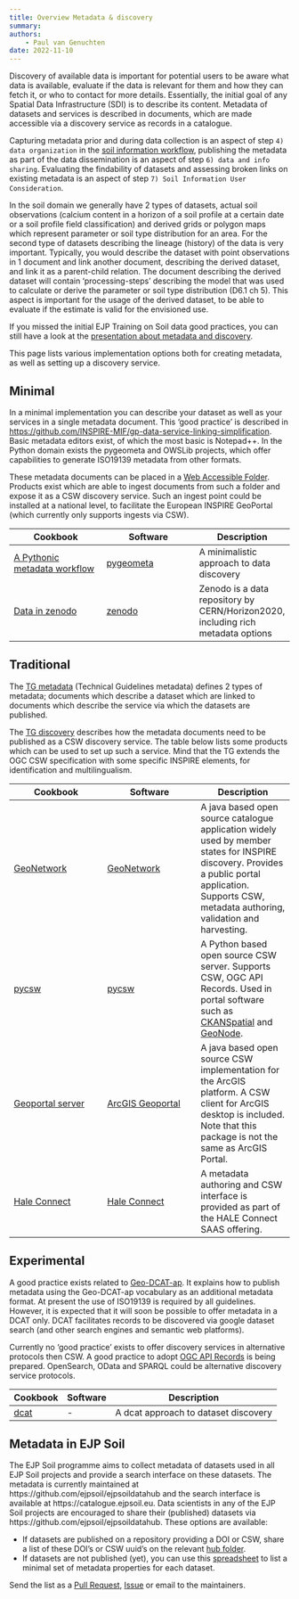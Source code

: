 ```yaml
---
title: Overview Metadata & discovery
summary: 
authors:
    - Paul van Genuchten
date: 2022-11-10
---
```


Discovery of available data is important for potential users to be aware what data is available, evaluate if the data is relevant for them and how they can fetch it, or who to contact for more details. Essentially, the initial goal of any Spatial Data Infrastructure (SDI) is to describe its content. Metadata of datasets and services is described in documents, which are made accessible via a discovery service as records in a catalogue.

Capturing metadata prior and during data collection is an aspect of step `4) data organization` in the [soil information workflow](https://www.isric.org/index.php/utilise/community-practice), publishing the metadata as part of the data dissemination is an aspect of step `6) data and info sharing`. Evaluating the findability of datasets and assessing broken links on existing metadata is an aspect of step `7) Soil Information User Consideration`.

In the soil domain we generally have 2 types of datasets, actual soil observations (calcium content in a horizon of a soil profile at a certain date or a soil profile field classification) and derived grids or polygon maps which represent parameter or soil type distribution for an area. For the second type of datasets describing the lineage (history) of the data is very important. Typically, you would describe the dataset with point observations in 1 document and link another document, describing the derived dataset, and link it as a parent-child relation. The document describing the derived dataset will contain 'processing-steps' describing the model that was used to calculate or derive the parameter or soil type distribution (D6.1 ch 5). This aspect is important for the usage of the derived dataset, to be able to evaluate if the estimate is valid for the envisioned use.

If you missed the initial EJP Training on Soil data good practices, you can still have a look at the [presentation about metadata and discovery](https://wur.yuja.com/V/Video?v=186423&node=793652&a=1324462841&autoplay=1).

This page lists various implementation options both for creating metadata, as well as setting up a discovery service.

## Minimal

In a minimal implementation you can describe your dataset as well as your services in a single metadata document. This 'good practice' is described in [https://github.com/INSPIRE-MIF/gp-data-service-linking-simplification](https://github.com/INSPIRE-MIF/gp-data-service-linking-simplification). Basic metadata editors exist, of which the most basic is Notepad++. In the Python domain exists the pygeometa and OWSLib projects, which offer capabilities to generate ISO19139 metadata from other formats.

These metadata documents can be placed in a [Web Accessible Folder](https://ioos.github.io/catalog/pages/registry/waf_creation/). Products exist which are able to ingest documents from such a folder and expose it as a CSW discovery service. Such an ingest point could be installed at a national level, to facilitate the European INSPIRE GeoPortal (which currently only supports ingests via CSW).

| Cookbook | Software | Description |
| --- | ---| --- |
| [A Pythonic metadata workflow](cookbook/pygeometa.qmd) | [pygeometa](https://geopython.github.io/pygeometa) | A minimalistic approach to data discovery |
| [Data in zenodo](cookbook/zenodo.qmd) | [zenodo](https://zenodo.org) | Zenodo is a data repository by CERN/Horizon2020, including rich metadata options |

## Traditional

The [TG metadata](https://inspire.ec.europa.eu/id/document/tg/metadata-iso19139) (Technical Guidelines metadata) defines 2 types of metadata; documents which describe a dataset which are linked to documents which describe the service via which the datasets are published.

The [TG discovery](https://inspire.ec.europa.eu/documents/technical-guidance-implementation-inspire-discovery-services-0) describes how the metadata documents need to be published as a CSW discovery service. The table below lists some products which can be used to set up such a service. Mind that the TG extends the OGC CSW specification with some specific INSPIRE elements, for identification and multilingualism.

| Cookbook | Software | Description |
| --- | ---| --- |
| [GeoNetwork](cookbook/geonetwork.qmd) | [GeoNetwork](https://www.geonetwork-opensource.org/) | A java based open source catalogue application widely used by member states for INSPIRE discovery. Provides a public portal application. Supports CSW, metadata authoring, validation and harvesting. |
| [pycsw](cookbook/pycsw.qmd) | [pycsw](https://pycsw.org/) | A Python based open source CSW server. Supports CSW, OGC API Records. Used in portal software such as [CKAN](https://github.com/ckan/ckanext-spatial)[Spatial](https://github.com/ckan/ckanext-spatial) and [GeoNode](https://geonode.org/). |
| [Geoportal server](cookbook/geoportal-server.qmd) | [ArcGIS Geoportal](https://github.com/Esri/geoportal-server) | A java based open source CSW implementation for the ArcGIS platform. A CSW client for ArcGIS desktop is included. Note that this package is not the same as ArcGIS Portal. |
| [Hale Connect](cookbook/hale-connect.qmd) | [Hale Connect](https://www.wetransform.to/products/haleconnect/) | A metadata authoring and CSW interface is provided as part of the HALE Connect SAAS offering. |

## Experimental

A good practice exists related to [Geo-DCAT-ap](https://inspire.ec.europa.eu/good-practice/geodcat-ap). It explains how to publish metadata using the Geo-DCAT-ap vocabulary as an additional metadata format. At present the use of ISO19139 is required by all guidelines. However, it is expected that it will soon be possible to offer metadata in a DCAT only. DCAT facilitates records to be discovered via google dataset search (and other search engines and semantic web platforms).

Currently no 'good practice' exists to offer discovery services in alternative protocols then CSW. A good practice to adopt [OGC API Records](https://ogcapi.ogc.org/records/) is being prepared. OpenSearch, OData and SPARQL could be alternative discovery service protocols.

| Cookbook | Software | Description |
| --- | ---| --- |
| [dcat](cookbook/dcat.qmd) | - | A dcat approach to dataset discovery |

## Metadata in EJP Soil

The EJP Soil programme aims to collect metadata of datasets used in all EJP Soil projects and provide a search interface on these datasets. The metadata is currently maintained at https://github.com/ejpsoil/ejpsoildatahub and the search interface is available at https://catalogue.ejpsoil.eu. Data scientists in any of the EJP Soil projects are encouraged to share their (published) datasets via https://github.com/ejpsoil/ejpsoildatahub. These options are available:

- If datasets are published on a repository providing a DOI or CSW, share a list of these DOI's or CSW uuid's on the relevant [hub folder](https://github.com/ejpsoil/ejpsoildatahub/tree/main/datasets/research/EJP%20Research).
- If datasets are not published (yet), you can use this [spreadsheet](./EUSO Data WG metadata template_20231103.xlsx) to list a minimal set of metadata properties for each dataset. 

Send the list as a [Pull Request](https://github.com/ejpsoil/ejpsoildatahub/pulls), [Issue](https://github.com/ejpsoil/ejpsoildatahub/issues) or email to the maintainers.
